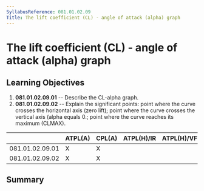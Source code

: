 ```yaml
---
SyllabusReference: 081.01.02.09
Title: The lift coefficient (CL) - angle of attack (alpha) graph
---
```


# The lift coefficient (CL) - angle of attack (alpha) graph

## Learning Objectives

1.  **081.01.02.09.01** -- Describe the CL-alpha graph.
2.  **081.01.02.09.02** -- Explain the significant points: point where the curve
    crosses the horizontal axis (zero lift); point where the curve crosses the
    vertical axis (alpha equals 0.; point where the curve reaches its maximum
    (CLMAX).

|                 | ATPL(A) | CPL(A) | ATPL(H)/IR | ATPL(H)/VFR | CPL(H) | IR  | CBIR(A) |
| --------------- | ------- | ------ | ---------- | ----------- | ------ | --- | ------- |
| 081.01.02.09.01 | X       | X      |            |             |        |     |         |
| 081.01.02.09.02 | X       | X      |            |             |        |     |         |

## Summary
